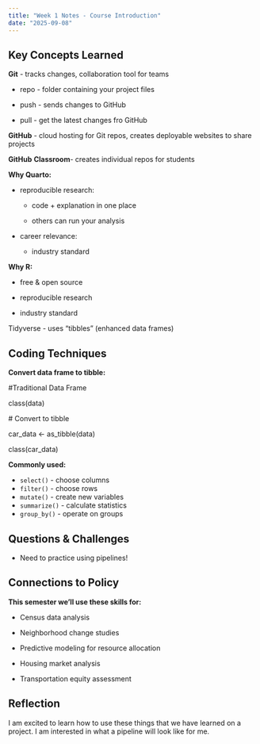 ```yaml
---
title: "Week 1 Notes - Course Introduction"
date: "2025-09-08"
---
```


## Key Concepts Learned

**Git** - tracks changes, collaboration tool for teams

-   repo - folder containing your project files

-   push - sends changes to GitHub

-   pull - get the latest changes fro GitHub

**GitHub** - cloud hosting for Git repos, creates deployable websites to share projects

**GitHub** **Classroom**- creates individual repos for students

**Why Quarto:**

-   reproducible research:

    -   code + explanation in one place

    -   others can run your analysis

-   career relevance:

    -   industry standard

**Why R:**

-   free & open source

-   reproducible research

-   industry standard

Tidyverse - uses "tibbles" (enhanced data frames)

## Coding Techniques

**Convert data frame to tibble:**

#Traditional Data Frame

class(data)

\# Convert to tibble

car_data \<- as_tibble(data)

class(car_data)

**Commonly used:**

-   `select()` - choose columns
-   `filter()` - choose rows\
-   `mutate()` - create new variables
-   `summarize()` - calculate statistics
-   `group_by()` - operate on groups

## Questions & Challenges

-   Need to practice using pipelines!

## Connections to Policy

**This semester we'll use these skills for:**

-   Census data analysis

-   Neighborhood change studies

-   Predictive modeling for resource allocation

-   Housing market analysis

-   Transportation equity assessment

## Reflection

I am excited to learn how to use these things that we have learned on a project. I am interested in what a pipeline will look like for me.
